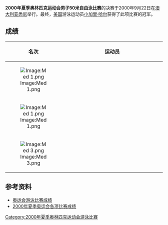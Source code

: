 {{2000年夏季奥林匹克运动会游泳比赛}}
'''2000年夏季奥林匹克运动会男子50米自由泳比赛'''的决赛于2000年9月22日在[[澳大利亚|澳大利亚]][[悉尼|悉尼]]举行。最终，[[美国|美国]]游泳运动员[[小加里·哈尔|小加里·哈尔]]获得了此项比赛的冠军。

==成绩==
{| bgcolor="#f7f8ff" cellpadding="3" cellspacing="0" border="1" style="font-size: 92%; border: gray solid 1,5px; border-collapse: collapse;"
|- bgcolor="#efefef"
! 名次
!align="center" style="width: 20em"|运动员
|-
|align="center"|[[Image:Med_1.png|Image:Med 1.png]]
|{{flagIOCathlete|[[小加里·哈尔|小加里·哈尔]]|USA|2000年夏季}}
|-
|align="center"|[[Image:Med_1.png|Image:Med 1.png]]
|{{flagIOCathlete|[[安東尼·歐文|安東尼·歐文]]|USA|2000年夏季}}
|-
|align="center"|[[Image:Med_3.png|Image:Med 3.png]]
|{{flagIOCathlete|[[彼得·范登霍根班德|彼得·范登霍根班德]]|NED|2000年夏季}}
|}

==参考资料==
* [http://www.usaswimming.org/USASWeb/_Rainbow/2000%20Olympics/6491324e-f89a-428d-a3a5-72190602d288/2000_olympics_200mback_men.html 奥运会游泳比赛成绩] {{Wayback|url=http://www.usaswimming.org/USASWeb/_Rainbow/2000%20Olympics/6491324e-f89a-428d-a3a5-72190602d288/2000_olympics_200mback_men.html |date=20070930185441 }}
* [https://web.archive.org/web/20100606071339/http://www.schoolsports.com.cn/info/info.asp?info_ID=2814 2000年夏季奥运会各项比赛成绩]

[[Category:2000年夏季奥林匹克运动会游泳比赛|Category:2000年夏季奥林匹克运动会游泳比赛]]